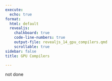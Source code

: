 ```yaml
---
execute:
  echo: true
format:
  html: default
  revealjs:
    chalkboard: true
    code-line-numbers: true
    output-file: revealjs_14_gpu_compilers.qmd
    scrollable: true
sidebar: false
title: GPU Compilers

---
```


:::{.callout-warning}
not done
:::